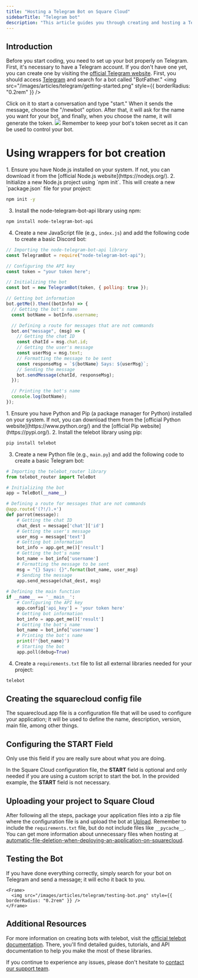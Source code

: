 ```yaml
---
title: "Hosting a Telegram Bot on Square Cloud"
sidebarTitle: "Telegram bot"
description: "This article guides you through creating and hosting a Telegram bot on Square Cloud."
---
```


## Introduction

Before you start coding, you need to set up your bot properly on Telegram. First, it's necessary to have a Telegram account. If you don't have one yet, you can create one by visiting the [official Telegram website](https://telegram.org/).
<AccordionGroup>
  <Accordion title="Getting Started" icon="rocket" iconType="solid">
    First, you should access [Telegram](https://web.telegram.org/a/) and search for a bot called "BotFather."
    <Frame>
      <img src="/images/articles/telegram/getting-started.png" style={{ borderRadius: "0.2rem" }} />
    </Frame>
  </Accordion>

  <Accordion title="Getting the Token" icon="key" iconType="solid">
    Click on it to start a conversation and type "start." When it sends the message, choose the "/newbot" option. After that, it will ask for the name you want for your bot, and finally, when you choose the name, it will generate the token.
    <Frame>
      <img src="/images/articles/telegram/getting-the-token.png" style={{ borderRadius: "0.2rem" }} />
    </Frame>
  </Accordion>
</AccordionGroup>
<Warning>Remember to keep your bot's token secret as it can be used to control your bot.</Warning>


# Using wrappers for bot creation
<Tabs>
  <Tab title="node-telegram-bot-api">
    1. Ensure you have Node.js installed on your system. If not, you can download it from the [official Node.js website](https://nodejs.org/).
    2. Initialize a new Node.js project using `npm init`. This will create a new `package.json` file for your project:

```bash
npm init -y
```

3. Install the node-telegram-bot-api library using npm:

```bash
npm install node-telegram-bot-api
```

4. Create a new JavaScript file (e.g., `index.js`) and add the following code to create a basic Discord bot:

```javascript index.js
// Importing the node-telegram-bot-api library
const TelegramBot = require("node-telegram-bot-api");

// Configuring the API key
const token = "your token here";

// Initializing the bot
const bot = new TelegramBot(token, { polling: true });

// Getting bot information
bot.getMe().then((botInfo) => {
  // Getting the bot's name
  const botName = botInfo.username;

  // Defining a route for messages that are not commands
  bot.on("message", (msg) => {
    // Getting the chat ID
    const chatId = msg.chat.id;
    // Getting the user's message
    const userMsg = msg.text;
    // Formatting the message to be sent
    const responseMsg = `${botName} Says: ${userMsg}`;
    // Sending the message
    bot.sendMessage(chatId, responseMsg);
  });

  // Printing the bot's name
  console.log(botName);
});
```
  </Tab>
    <Tab title="telebot">
1. Ensure you have Python and Pip (a package manager for Python) installed on your system. If not, you can download them from the [official Python website](https://www.python.org/) and the [official Pip website](https://pypi.org/).
2. Install the telebot library using pip:

```bash
pip install telebot
```

3. Create a new Python file (e.g., `main.py`) and add the following code to create a basic Telegram bot:

```python main.py
# Importing the telebot_router library
from telebot_router import TeleBot

# Initializing the bot
app = TeleBot(__name__)

# Defining a route for messages that are not commands
@app.route('(?!/).+')
def parrot(message):
    # Getting the chat ID
    chat_dest = message['chat']['id']
    # Getting the user's message
    user_msg = message['text']
    # Getting bot information
    bot_info = app.get_me()['result']
    # Getting the bot's name
    bot_name = bot_info['username']
    # Formatting the message to be sent
    msg = "{} Says: {}".format(bot_name, user_msg)
    # Sending the message
    app.send_message(chat_dest, msg)
    
# Defining the main function
if __name__ == '__main__':
    # Configuring the API key
    app.config['api_key'] = 'your token here'
    # Getting bot information
    bot_info = app.get_me()['result']
    # Getting the bot's name
    bot_name = bot_info['username']
    # Printing the bot's name
    print(f"{bot_name}") 
    # Starting the bot
    app.poll(debug=True)
```

4. Create a `requirements.txt` file to list all external libraries needed for your project:

```txt requirements.txt
telebot
```
  </Tab>
</Tabs>

## Creating the squarecloud config file

<Card title="Learn about: how to make the configuration file for Square Cloud." icon="link" href="https://docs.squarecloud.app/articles/how-to-create-your-squarecloud-configuration-file">
The squarecloud.app file is a configuration file that will be used to configure your application; it will be used to define the name, description, version, main file, among other things.
</Card>

## Configuring the START Field
<Warning>Only use this field if you are really sure about what you are doing.</Warning>

In the Square Cloud configuration file, the **START** field is optional and only needed if you are using a custom script to start the bot. In the provided example, the **START** field is not necessary.

## Uploading your project to Square Cloud

After following all the steps, package your application files into a zip file where the configuration file is and upload the bot at [Upload](https://squarecloud.app/dashboard/upload). Remember to include the `requirements.txt` file, but do not include files like `__pycache__`. You can get more information about unnecessary files when hosting at [automatic-file-deletion-when-deploying-an-application-on-squarecloud](https://docs.squarecloud.app/faqs/automatic-file-deletion-when-deploying-an-application-on-squarecloud).

## Testing the Bot

If you have done everything correctly, simply search for your bot on Telegram and send a message; it will echo it back to you.

    <Frame>
      <img src="/images/articles/telegram/testing-bot.png" style={{ borderRadius: "0.2rem" }} />
    </Frame>

## Additional Resources

For more information on creating bots with telebot, visit the [official telebot documentation](https://pypi.org/project/telebot/). There, you'll find detailed guides, tutorials, and API documentation to help you make the most of these libraries.

If you continue to experience any issues, please don't hesitate to [contact our support team](/company/support).